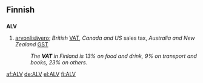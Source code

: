 ==Finnish==

==={{abbreviation|lang=fi}}===
'''ALV'''

# {{taxation|lang=fi}} [[arvonlisävero]]; ''British'' [[VAT]], ''Canada and US'' sales tax, ''Australia and New Zealand'' [[GST]]
#: ''The '''VAT''' in Finland is 13% on food and drink, 9% on transport and books, 23% on others.''

[[af:ALV]]
[[de:ALV]]
[[el:ALV]]
[[fi:ALV]]
